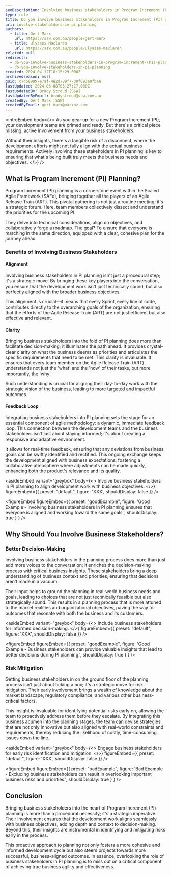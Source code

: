 ```yaml
---
seoDescription: Involving business stakeholders in Program Increment (PI) planning ensures alignment with business objectives and fosters informed decision-making.
type: rule
title: Do you involve business stakeholders in Program Increment (PI) planning?
uri: involve-stakeholders-in-pi-planning
authors:
  - title: Gert Marx
    url: https://ssw.com.au/people/gert-marx
  - title: Ulysses Maclaren
    url: https://ssw.com.au/people/ulysses-maclaren
related: null
redirects:
  - do-you-involve-business-stakeholders-in-program-increment-(PI)-planning
  - do-you-involve-stakeholders-in-pi-planning
created: 2024-04-12T18:15:29.000Z
archivedreason: null
guid: c7d58999-e7af-4e2d-89f7-38f693a9fbaa
lastUpdated: 2024-06-08T03:27:17.000Z
lastUpdatedBy: Brady Stroud [SSW]
lastUpdatedByEmail: bradystroud@ssw.com.au
createdBy: Gert Marx [SSW]
createdByEmail: gert.marx@marxoz.com
---
```


<introEmbed
  body={<>
As you gear up for a new Program Increment (PI), your development teams are primed and ready. But there's a critical piece missing: active involvement from your business stakeholders.

Without their insights, there's a tangible risk of a disconnect, where the development efforts might not fully align with the actual business requirements. Actively involving these stakeholders in PI planning is key to ensuring that what's being built truly meets the business needs and objectives.
  </>}
/>
## What is Program Increment (PI) Planning?

Program Increment (PI) planning is a cornerstone event within the Scaled Agile Framework (SAFe), bringing together all the players of an Agile Release Train (ART). This pivotal gathering is not just a routine meeting; it's a strategic forum. Here, team members collectively dissect and understand the priorities for the upcoming PI.

They delve into technical considerations, align on objectives, and collaboratively forge a roadmap. The goal? To ensure that everyone is marching in the same direction, equipped with a clear, cohesive plan for the journey ahead.

### Benefits of Involving Business Stakeholders

#### Alignment

Involving business stakeholders in PI planning isn't just a procedural step; it's a strategic move. By bringing these key players into the conversation, you ensure that the development work isn't just technically sound, but also perfectly aligned with the broader business objectives.

This alignment is crucial—it means that every Sprint, every line of code, contributes directly to the overarching goals of the organization, ensuring that the efforts of the Agile Release Train (ART) are not just efficient but also effective and relevant.

#### Clarity

Bringing business stakeholders into the fold of PI planning does more than facilitate decision-making; it illuminates the path ahead. It provides crystal-clear clarity on what the business deems as priorities and articulates the specific requirements that need to be met. This clarity is invaluable. It ensures that every team member on the Agile Release Train (ART) understands not just the 'what' and the 'how' of their tasks, but more importantly, the 'why'.

Such understanding is crucial for aligning their day-to-day work with the strategic vision of the business, leading to more targeted and impactful outcomes.

#### Feedback Loop

Integrating business stakeholders into PI planning sets the stage for an essential component of agile methodology: a dynamic, immediate feedback loop. This connection between the development teams and the business stakeholders isn’t just about staying informed; it's about creating a responsive and adaptive environment.

It allows for real-time feedback, ensuring that any deviations from business goals can be swiftly identified and rectified. This ongoing exchange keeps the development aligned with business expectations, fostering a collaborative atmosphere where adjustments can be made quickly, enhancing both the product's relevance and its quality.

<asideEmbed
  variant="greybox"
  body={<>
    Involve business stakeholders in PI planning to align development work with business objectives.
  </>}
  figureEmbed={{
    preset: "default",
    figure: 'XXX',
    shouldDisplay: false
  }}
/>

<figureEmbed figureEmbed={{
  preset: "goodExample",
  figure: 'Good Example - Involving business stakeholders in PI planning ensures that everyone is aligned and working toward the same goals.',
  shouldDisplay: true
} } />


## Why Should You Involve Business Stakeholders?

### Better Decision-Making

Involving business stakeholders in the planning process does more than just add more voices to the conversation; it enriches the decision-making process with critical business insights. These stakeholders bring a deep understanding of business context and priorities, ensuring that decisions aren't made in a vacuum.

Their input helps to ground the planning in real-world business needs and goals, leading to choices that are not just technically feasible but also strategically sound. This results in a planning process that is more attuned to the market realities and organizational objectives, paving the way for outcomes that resonate with both the business and its customers.

<asideEmbed
  variant="greybox"
  body={<>
    Include business stakeholders for informed decision-making.
  </>}
  figureEmbed={{
    preset: "default",
    figure: 'XXX',
    shouldDisplay: false
  }}
/>

<figureEmbed figureEmbed={{
  preset: "goodExample",
  figure: 'Good Example - Business stakeholders can provide valuable insights that lead to better decisions during PI planning.',
  shouldDisplay: true
} } />


### Risk Mitigation

Getting business stakeholders in on the ground floor of the planning process isn't just about ticking a box; it's a strategic move for risk mitigation. Their early involvement brings a wealth of knowledge about the market landscape, regulatory compliance, and various other business-critical factors.

This insight is invaluable for identifying potential risks early on, allowing the team to proactively address them before they escalate. By integrating this business acumen into the planning stages, the team can devise strategies that are not only innovative but also aligned with real-world constraints and requirements, thereby reducing the likelihood of costly, time-consuming issues down the line.

<asideEmbed
  variant="greybox"
  body={<>
    Engage business stakeholders for early risk identification and mitigation.
  </>}
  figureEmbed={{
    preset: "default",
    figure: 'XXX',
    shouldDisplay: false
  }}
/>

<figureEmbed figureEmbed={{
  preset: "badExample",
  figure: 'Bad Example - Excluding business stakeholders can result in overlooking important business risks and priorities.',
  shouldDisplay: true
} } />


## Conclusion

Bringing business stakeholders into the heart of Program Increment (PI) planning is more than a procedural necessity; it's a strategic imperative. Their involvement ensures that the development work aligns seamlessly with business objectives, adding depth and context to decision-making. Beyond this, their insights are instrumental in identifying and mitigating risks early in the process.

This proactive approach to planning not only fosters a more cohesive and informed development cycle but also steers projects towards more successful, business-aligned outcomes. In essence, overlooking the role of business stakeholders in PI planning is to miss out on a critical component of achieving true business agility and effectiveness.
